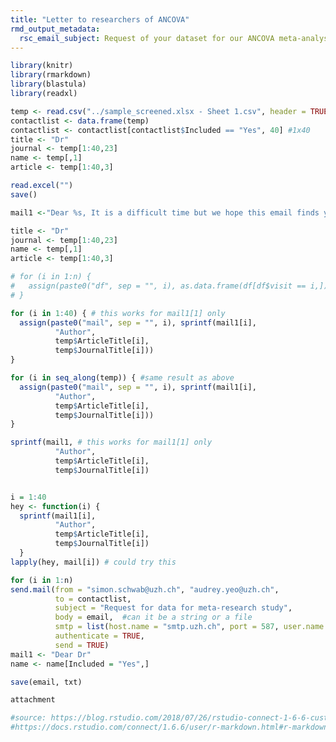 ```yaml
---
title: "Letter to researchers of ANCOVA"
rmd_output_metadata:
  rsc_email_subject: Request of your dataset for our ANCOVA meta-analysis
---
```


```r
library(knitr)
library(rmarkdown)
library(blastula)
library(readxl)
```

```r
temp <- read.csv("../sample_screened.xlsx - Sheet 1.csv", header = TRUE)
contactlist <- data.frame(temp)
contactlist <- contactlist[contactlist$Included == "Yes", 40] #1x40
title <- "Dr"
journal <- temp[1:40,23]
name <- temp[,1]
article <- temp[1:40,3]
```

```r
read.excel("")
save()
```


```r
mail1 <-"Dear %s, It is a difficult time but we hope this email finds you well. We are researchers at the Centre for Reproducible Science at University of Zurich, Switzerland. We are interested in re-analyzing studies using Analysis of Covariance (ANCOVA) published in highly ranked journals and in the fields of medicine, multidisciplinary science, neuroscience and psychiatry. We want to explore how many studies share data when requested and if we are able to reanalyze results from ANCOVA. Our study has been registered and the protocol is available here: https://osf.io/4mfdh/. Your study entitled ‘%s’ recently published in ‘%s’ is one such study we had sampled. We would greatly appreciate it if you can share with us a minimal dataset from your study (with explained labels for each variable) and some analysis code that might be relevant. We do not require the full data, only the minimal dataset to reproduce the ANCOVA result. Also, if your paper contains multiple ANCOVAs, we only aim to reproduce the first one reported in the paper. We kindly ask you to specify which are your dependent variables, independent variables and covariates in the excel file attached. We would highly appreciate it if data can be made available in the next 14 days, if possible. It is a difficult time but we hope for your support so we can continue our research project. The findings of our study are aimed to improve teaching of best statistical practices and to improve the reproducibility of research findings. We thank you for your assistance in advance. Please reach out to us if you have any questions and we would be happy to elaborate more on the purpose of our study. Kind regards,Simon Schwab Audrey Yeo - - Simon Schwab, PhD University of Zurich Center for Reproducible Science Hirschengraben 84 | 8001 Zurich | Switzerland | Phone: +41 44 63 44976 | simon.schwab@uzh.ch | www.crs.uzh.ch | https://schw4b.github.io"

title <- "Dr"
journal <- temp[1:40,23]
name <- temp[,1]
article <- temp[1:40,3]

# for (i in 1:n) {
#   assign(paste0("df", sep = "", i), as.data.frame(df[df$visit == i,]))
# }

for (i in 1:40) { # this works for mail1[1] only
  assign(paste0("mail", sep = "", i), sprintf(mail1[i],
          "Author",
          temp$ArticleTitle[i],
          temp$JournalTitle[i]))
}

for (i in seq_along(temp)) { #same result as above
  assign(paste0("mail", sep = "", i), sprintf(mail1[i],
          "Author",
          temp$ArticleTitle[i],
          temp$JournalTitle[i]))
}

sprintf(mail1, # this works for mail1[1] only
          "Author",
          temp$ArticleTitle[i],
          temp$JournalTitle[i])


i = 1:40
hey <- function(i) { 
  sprintf(mail1[i],
          "Author",
          temp$ArticleTitle[i],
          temp$JournalTitle[i])
  } 
lapply(hey, mail[i]) # could try this

```



```r
for (i in 1:n)
send.mail(from = "simon.schwab@uzh.ch", "audrey.yeo@uzh.ch",
          to = contactlist,
          subject = "Request for data for meta-research study",
          body = email,  #can it be a string or a file
          smtp = list(host.name = "smtp.uzh.ch", port = 587, user.name = "audrey.yeo@uzh.ch", passwd = "hgfgfn", ssl = TRUE),              
          authenticate = TRUE,
          send = TRUE)
mail1 <- "Dear Dr"
name <- name[Included = "Yes",]

save(email, txt)

attachment 

```



```r
#source: https://blog.rstudio.com/2018/07/26/rstudio-connect-1-6-6-custom-emails/
#https://docs.rstudio.com/connect/1.6.6/user/r-markdown.html#r-markdown-email-body
```

